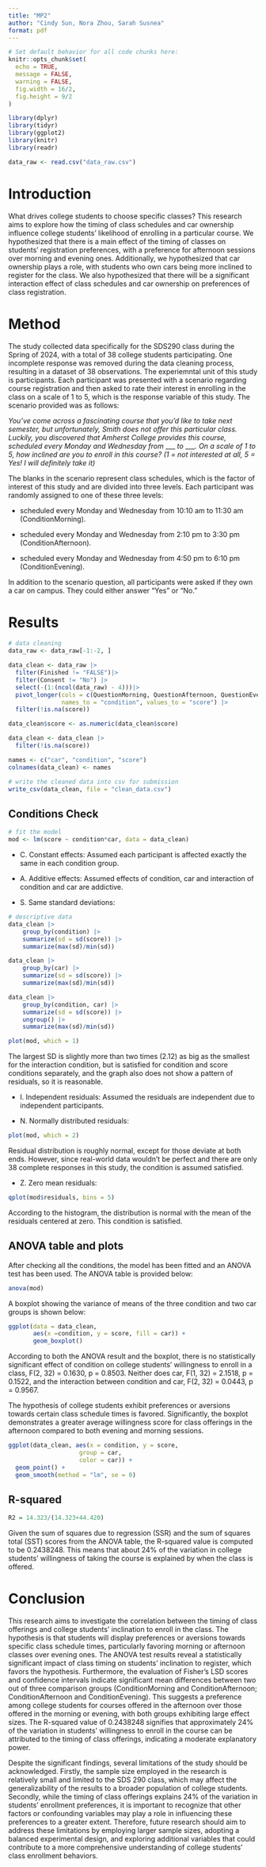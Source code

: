 ```yaml
---
title: "MP2"
author: "Cindy Sun, Nora Zhou, Sarah Susnea"
format: pdf
---
```


```r
# Set default behavior for all code chunks here:
knitr::opts_chunk$set(
  echo = TRUE, 
  message = FALSE, 
  warning = FALSE, 
  fig.width = 16/2, 
  fig.height = 9/2
)

library(dplyr)
library(tidyr)
library(ggplot2)
library(knitr)
library(readr)

data_raw <- read.csv("data_raw.csv")
```

# Introduction

What drives college students to choose specific classes? This research aims to explore how the timing of class schedules and car ownership influence college students' likelihood of enrolling in a particular course. We hypothesized that there is a main effect of the timing of classes on students' registration preferences, with a preference for afternoon sessions over morning and evening ones. Additionally, we hypothesized that car ownership plays a role, with students who own cars being more inclined to register for the class. We also hypothesized that there will be a significant interaction effect of class schedules and car ownership on preferences of class registration.

# Method 

The study collected data specifically for the SDS290 class during the Spring of 2024, with a total of 38 college students participating. One incomplete response was removed during the data cleaning process, resulting in a dataset of 38 observations. The experiemntal unit of this study is participants. Each participant was presented with a scenario regarding course registration and then asked to rate their interest in enrolling in the class on a scale of 1 to 5, which is the response variable of this study. The scenario provided was as follows:


*You've come across a fascinating course that you'd like to take next semester, but unfortunately, Smith does not offer this particular class. Luckily, you discovered that Amherst College provides this course, scheduled every Monday and Wednesday from* ___ *to* ___*. On a scale of 1 to 5, how inclined are you to enroll in this course? (1 = not interested at all, 5 = Yes! I will definitely take it)*


The blanks in the scenario represent class schedules, which is the factor of interest of this study and are divided into three levels. Each participant was randomly assigned to one of these three levels: 

- scheduled every Monday and Wednesday from 10:10 am to 11:30 am (ConditionMorning).

- scheduled every Monday and Wednesday from 2:10 pm to 3:30 pm (ConditionAfternoon).

- scheduled every Monday and Wednesday from 4:50 pm to 6:10 pm (ConditionEvening).

In addition to the scenario question, all participants were asked if they own a car on campus. They could either answer "Yes" or "No."

# Results
```r
# data cleaning
data_raw <- data_raw[-1:-2, ]

data_clean <- data_raw |>
  filter(Finished != "FALSE")|>
  filter(Consent != "No") |> 
  select(-(1:(ncol(data_raw) - 4)))|>
  pivot_longer(cols = c(QuestionMorning, QuestionAfternoon, QuestionEvening), 
               names_to = "condition", values_to = "score") |>
  filter(!is.na(score))

data_clean$score <- as.numeric(data_clean$score)

data_clean <- data_clean |>
  filter(!is.na(score))

names <- c("car", "condition", "score")
colnames(data_clean) <- names

# write the cleaned data into csv for submission
write_csv(data_clean, file = "clean_data.csv")
```





## Conditions Check
```r
# fit the model
mod <- lm(score ~ condition*car, data = data_clean)
```

- C. Constant effects: 
Assumed each participant is affected exactly the same in each condition group.

- A. Additive effects:
Assumed effects of condition, car and interaction of condition and car are addictive.

- S. Same standard deviations:
```r
# descriptive data
data_clean |>
    group_by(condition) |>
    summarize(sd = sd(score)) |>
    summarize(max(sd)/min(sd))

data_clean |>
    group_by(car) |>
    summarize(sd = sd(score)) |>
    summarize(max(sd)/min(sd))

data_clean |>
    group_by(condition, car) |>
    summarize(sd = sd(score)) |>
    ungroup() |>
    summarize(max(sd)/min(sd))

plot(mod, which = 1)
```

The largest SD is slightly more than two times (2.12) as big as the smallest for the interaction condition, but is satisfied for condition and score conditions separately, and the graph also does not show a pattern of residuals, so it is reasonable.

- I. Independent residuals:
Assumed the residuals are independent due to independent participants. 

- N. Normally distributed residuals:
```r
plot(mod, which = 2)
```
Residual distribution is roughly normal, except for those deviate at both ends. However, since real-world data wouldn't be perfect and there are only 38 complete responses in this study, the condition is assumed satisfied. 

- Z. Zero mean residuals:
```r
qplot(mod$residuals, bins = 5)
```
According to the histogram, the distribution is normal with the mean of the residuals centered at zero. This condition is satisfied.

## ANOVA table and plots
After checking all the conditions, the model has been fitted and an ANOVA test has been used. The ANOVA table is provided below:
```r
anova(mod)
```

A boxplot showing the variance of means of the three condition and two car groups is shown below:
```r
ggplot(data = data_clean, 
       aes(x =condition, y = score, fill = car)) + 
       geom_boxplot()
```

According to both the ANOVA result and the boxplot, there is no statistically significant effect of condition on college students' willingness to enroll in a class, F(2, 32) = 0.1630, p = 0.8503. Neither does car, F(1, 32) = 2.1518, p = 0.1522, and the interaction between condition and car, F(2, 32) = 0.0443, p = 0.9567. 

The hypothesis of college students exhibit preferences or aversions towards certain class schedule times is favored. Significantly, the boxplot demonstrates a greater average willingness score for class offerings in the afternoon compared to both evening and morning sessions.

```r
ggplot(data_clean, aes(x = condition, y = score, 
                    group = car, 
                    color = car)) +
  geom_point() +
  geom_smooth(method = "lm", se = 0)
```

## R-squared
```r
R2 = 14.323/(14.323+44.420)
```
Given the sum of squares due to regression (SSR) and the sum of squares total (SST) scores from the ANOVA table, the R-squared value is computed to be 0.2438248. This means that about 24% of the variation in college students' willingness of taking the course is explained by when the class is offered.

# Conclusion
This research aims to investigate the correlation between the timing of class offerings and college students' inclination to enroll in the class. The hypothesis is that students will display preferences or aversions towards specific class schedule times, particularly favoring morning or afternoon classes over evening ones. The ANOVA test results reveal a statistically significant impact of class timing on students' inclination to register, which favors the hypothesis. Furthermore, the evaluation of Fisher's LSD scores and confidence intervals indicate significant mean differences between two out of three comparison groups (ConditionMorning and ConditionAfternoon; ConditionAfternoon and ConditionEvening). This suggests a preference among college students for courses offered in the afternoon over those offered in the morning or evening, with both groups exhibiting large effect sizes. The R-squared value of 0.2438248 signifies that approximately 24% of the variation in students' willingness to enroll in the course can be attributed to the timing of class offerings, indicating a moderate explanatory power.

Despite the significant findings, several limitations of the study should be acknowledged. Firstly, the sample size employed in the research is relatively small and limited to the SDS 290 class, which may affect the generalizability of the results to a broader population of college students. Secondly, while the timing of class offerings explains 24% of the variation in students' enrollment preferences, it is important to recognize that other factors or confounding variables may play a role in influencing these preferences to a greater extent. Therefore, future research should aim to address these limitations by employing larger sample sizes, adopting a balanced experimental design, and exploring additional variables that could contribute to a more comprehensive understanding of college students' class enrollment behaviors.